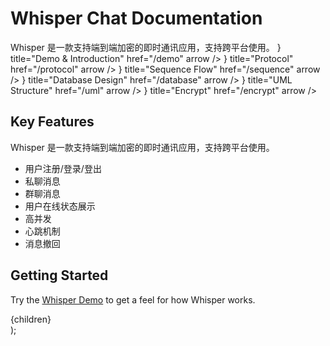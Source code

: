 
# Whisper Chat Documentation

<Callout type="info">
  Whisper 是一款支持端到端加密的即时通讯应用，支持跨平台使用。
</Callout>

<Cards>
  <Card 
    icon={<MessageCircle />} 
    title="Demo & Introduction" 
    href="/demo" 
    arrow 
  />
  <Card 
    icon={<BookOpen />} 
    title="Protocol" 
    href="/protocol" 
    arrow 
  />
  <Card 
    icon={<ActivitySquare />} 
    title="Sequence Flow" 
    href="/sequence" 
    arrow 
  />
  <Card 
    icon={<Database />} 
    title="Database Design" 
    href="/database" 
    arrow 
  />
  <Card 
    icon={<Component />} 
    title="UML Structure" 
    href="/uml" 
    arrow 
  />
  <Card 
    icon={<LineChart />} 
    title="Encrypt" 
    href="/encrypt" 
    arrow 
  />
</Cards>

## Key Features

Whisper 是一款支持端到端加密的即时通讯应用，支持跨平台使用。

- 用户注册/登录/登出
- 私聊消息
- 群聊消息
- 用户在线状态展示
- 高并发
- 心跳机制
- 消息撤回


## Getting Started

Try the [Whisper Demo](https://whisper.ukehome.top) to get a feel for how Whisper works.

  <div className="max-w-screen-xl mx-auto px-4 py-8">
    {children}
  </div>
);